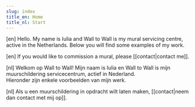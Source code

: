 ```yaml
---
slug: index
title_en: Home
title_nl: Start
---
```


<script context="module">
</script>

<x-intro>

[en]
Hello. My name is Iulia and Wall to Wall is my mural servicing centre, active
in the Netherlands. 
Below you will find some examples of my work.

[en]
If you would like to commission a mural, please [[contact|contact me]].

[nl]
Welkom op Wall to Wall! Mijn naam is Iulia en Wall to Wall is mijn muurschildering servicecentrum, actief in Nederland. <br> Hieronder zijn enkele voorbeelden van mijn werk. 

[nl]
Als u een muurschildering in opdracht wilt laten maken, [[contact|neem dan contact met mij op]].

</x-intro>

<Gallery />

<style type="postcss">
x-intro {
    @apply bg-stone-200;
    width: 100% !important;
    padding: 2rem 4rem;
}
</style>
